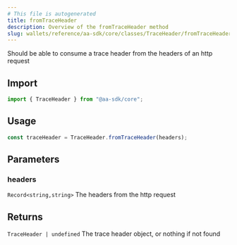 ```yaml
---
# This file is autogenerated
title: fromTraceHeader
description: Overview of the fromTraceHeader method
slug: wallets/reference/aa-sdk/core/classes/TraceHeader/fromTraceHeader
---
```


Should be able to consume a trace header from the headers of an http request

## Import

```ts
import { TraceHeader } from "@aa-sdk/core";
```

## Usage

```ts
const traceHeader = TraceHeader.fromTraceHeader(headers);
```

## Parameters

### headers

`Record<string,string>`
The headers from the http request

## Returns

`TraceHeader | undefined`
The trace header object, or nothing if not found

